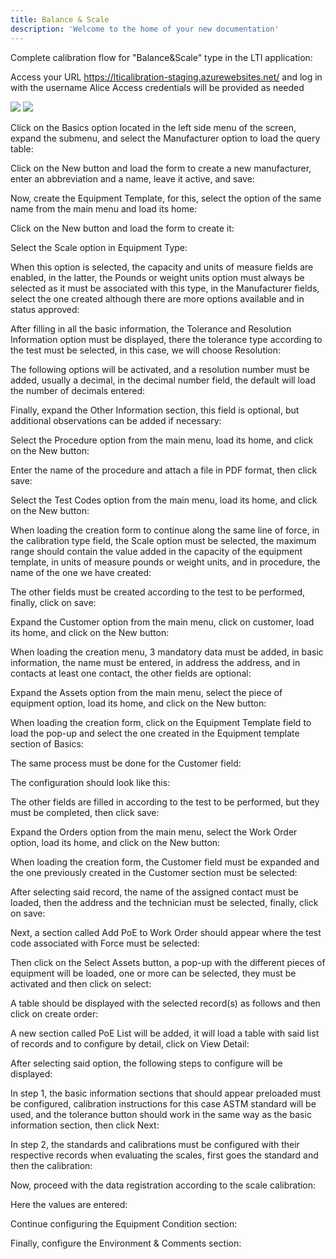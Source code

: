 ```yaml
---
title: Balance & Scale
description: 'Welcome to the home of your new documentation'
---
```

Complete calibration flow for "Balance&Scale" type in the LTI application:

Access your URL https://lticalibration-staging.azurewebsites.net/ and log in with the username Alice 
<Info>
  Access credentials will be provided as needed
</Info>

<img  src="/images/balance/login.png">
<img  src="/images/Balance/1.jpg">

Click on the Basics option located in the left side menu of the screen, expand the submenu, and select the Manufacturer option to load the query table:



Click on the New button and load the form to create a new manufacturer, enter an abbreviation and a name, leave it active, and save:


Now, create the Equipment Template, for this, select the option of the same name from the main menu and load its home:

Click on the New button and load the form to create it:

Select the Scale option in Equipment Type:

When this option is selected, the capacity and units of measure fields are enabled, in the latter, the Pounds or weight units option must always be selected as it must be associated with this type, in the Manufacturer fields, select the one created although there are more options available and in status approved:

After filling in all the basic information, the Tolerance and Resolution Information option must be displayed, there the tolerance type according to the test must be selected, in this case, we will choose Resolution:

The following options will be activated, and a resolution number must be added, usually a decimal, in the decimal number field, the default will load the number of decimals entered:

Finally, expand the Other Information section, this field is optional, but additional observations can be added if necessary:

Select the Procedure option from the main menu, load its home, and click on the New button:

Enter the name of the procedure and attach a file in PDF format, then click save:

Select the Test Codes option from the main menu, load its home, and click on the New button:

When loading the creation form to continue along the same line of force, in the calibration type field, the Scale option must be selected, the maximum range should contain the value added in the capacity of the equipment template, in units of measure pounds or weight units, and in procedure, the name of the one we have created:

The other fields must be created according to the test to be performed, finally, click on save:

Expand the Customer option from the main menu, click on customer, load its home, and click on the New button:

When loading the creation menu, 3 mandatory data must be added, in basic information, the name must be entered, in address the address, and in contacts at least one contact, the other fields are optional:

Expand the Assets option from the main menu, select the piece of equipment option, load its home, and click on the New button:

When loading the creation form, click on the Equipment Template field to load the pop-up and select the one created in the Equipment template section of Basics:

The same process must be done for the Customer field:

The configuration should look like this:

The other fields are filled in according to the test to be performed, but they must be completed, then click save:

Expand the Orders option from the main menu, select the Work Order option, load its home, and click on the New button:

When loading the creation form, the Customer field must be expanded and the one previously created in the Customer section must be selected:

After selecting said record, the name of the assigned contact must be loaded, then the address and the technician must be selected, finally, click on save:

Next, a section called Add PoE to Work Order should appear where the test code associated with Force must be selected:

Then click on the Select Assets button, a pop-up with the different pieces of equipment will be loaded, one or more can be selected, they must be activated and then click on select:

A table should be displayed with the selected record(s) as follows and then click on create order:

A new section called PoE List will be added, it will load a table with said list of records and to configure by detail, click on View Detail:

After selecting said option, the following steps to configure will be displayed:

In step 1, the basic information sections that should appear preloaded must be configured, calibration instructions for this case ASTM standard will be used, and the tolerance button should work in the same way as the basic information section, then click Next:



In step 2, the standards and calibrations must be configured with their respective records when evaluating the scales, first goes the standard and then the calibration:







Now, proceed with the data registration according to the scale calibration:



Here the values are entered:





Continue configuring the Equipment Condition section:



Finally, configure the Environment & Comments section:
